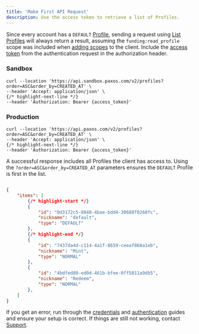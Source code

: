 ```yaml
---
title: 'Make First API Request'
description: Use the access token to retrieve a list of Profiles.
---
```


[access token]: /developer/authenticate#token
[adding scopes]: /developer/authenticate#scopes
[Profile]: /api-reference/profiles
[List Profiles]: /api-reference/profiles/list-profiles
[credentials]: /developer/credentials
[authentication]: /developer/authenticate
[Support]: https://support.paxos.com

Since every account has a `DEFAULT` [Profile], sending a request using [List Profiles] will always return a result, assuming the `funding:read_profile` scope was included when [adding scopes] to the client.
Include the [access token] from the authentication request in the authorization header.
### Sandbox

```shell
curl --location 'https://api.sandbox.paxos.com/v2/profiles?order=ASC&order_by=CREATED_AT' \
--header 'Accept: application/json' \
{/* highlight-next-line */}
--header 'Authorization: Bearer {access_token}'
```
### Production

```shell
curl --location 'https://api.paxos.com/v2/profiles?order=ASC&order_by=CREATED_AT' \
--header 'Accept: application/json' \
{/* highlight-next-line */}
--header 'Authorization: Bearer {access_token}'
```
A successful response includes all Profiles the client has access to.
Using the `?order=ASC&order_by=CREATED_AT` parameters ensures the `DEFAULT` Profile is first in the list.

```json

{
    "items": [
        {/* highlight-start */}
        {
            "id": "0d3172c5-8840-4bae-bdd4-30688f0268fc",
            "nickname": "default",
            "type": "DEFAULT"
        },
        {/* highlight-end */}
        {
            "id": "7437da4d-c114-4a1f-8659-ceeaf868a1eb",
            "nickname": "Mint",
            "type": "NORMAL"
        },
        {
            "id": "4bdfed80-ed0d-461b-bfee-0ff5011a9db5",
            "nickname": "Redeem",
            "type": "NORMAL"
        },
    ]
}

```

If you get an error, run through the [credentials] and [authentication] guides and ensure your setup is correct.
If things are still not working, contact [Support].
